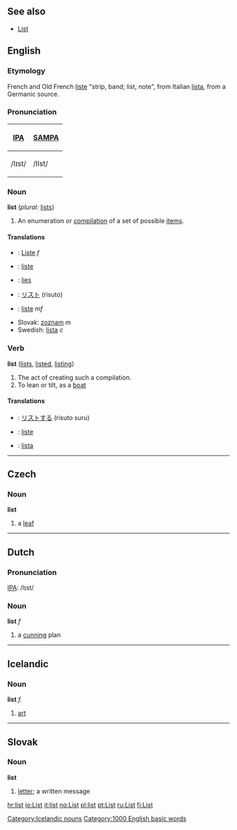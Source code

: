 ==See also==
*[[List]]

==English==
===Etymology===
French and Old French [[liste]] "strip, band; list, note", from Italian [[lista]], from a Germanic source.

===Pronunciation===
{| border=1 cellpadding=5
! [[w:IPA|IPA]] !! [[w:SAMPA|SAMPA]]
|-
| /lɪst/ || /lIst/
|}

===Noun===
'''list'''   (''plural:'' [[lists]])
#An enumeration or [[compilation]] of a set of possible [[item]]s.

====Translations====
{{top}}
<!--languages from A to K go here-->
*{{de}}: [[Liste]] ''f''
*{{fr}}: [[liste]]
*{{li}}: [[lies]]
*{{ja}}: [[リスト]] (risuto)
{{mid}}
<!--languages from L to Z go here-->
*{{no}}: [[liste]] ''mf''
*Slovak: [[zoznam]] ''m''
*Swedish: [[lista]] ''c''
{{bottom}}

===Verb===
'''list'''  ([[lists]], [[listed]], [[listing]])
#The act of creating such a compilation.
#To lean or tilt, as a [[boat]]

====Translations====
{{top}}
*{{ja}}: [[リストする]] (risuto suru)
{{mid}}
*{{no}}: [[liste]]
*{{sv}}: [[lista]]
{{bottom}}

----

==Czech==
===Noun===
'''list'''
#a [[leaf]]

----
==Dutch==
===Pronunciation===
[[w:IPA|IPA]]: /lɪst/

===Noun===
'''list''' ''f''

# a [[cunning]] plan

----

== Icelandic ==

=== Noun ===

'''list''' ''f.''

# [[art]]

[[Category:Icelandic nouns]]
----
==Slovak==
===Noun===
'''list'''

# [[letter]]; a written message

[[Category:1000 English basic words]]

[[hr:list]]
[[io:List]]
[[it:list]]
[[no:List]]
[[pl:list]]
[[pt:List]]
[[ru:List]]
[[fi:List]]
